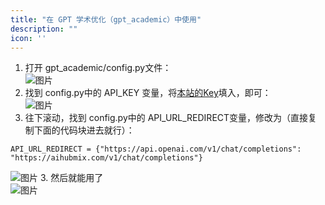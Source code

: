 ```yaml
---
title: "在 GPT 学术优化（gpt_academic）中使用"
description: ""
icon: ''
---
```


1. 打开 gpt_academic/config.py文件：  
![图片](../media/image16.png) 
1. 找到 config.py中的 API_KEY 变量，将[本站的Key](https://aihubmix.com/token)填入，即可：  
![图片](../media/image17.png) 
2. 往下滚动，找到 config.py中的 API_URL_REDIRECT变量，修改为（直接复制下面的代码块进去就行）：  
```
API_URL_REDIRECT = {"https://api.openai.com/v1/chat/completions": "https://aihubmix.com/v1/chat/completions"}
```
![图片](../media/image18.png) 
3. 然后就能用了  
![图片](../media/image19.png) 
